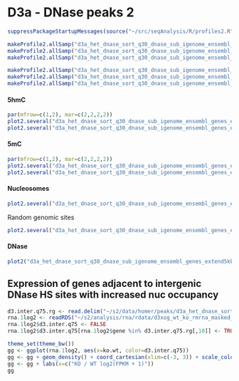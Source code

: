 D3a - DNase peaks 2 
========================================================

```r
suppressPackageStartupMessages(source("~/src/seqAnalysis/R/profiles2.R"))
```

```r
makeProfile2.allSamp("d3a_het_dnase_sort_q30_dnase_sub_igenome_ensembl_genes_extend5kb.bed_W25F200_both_chr", data_type="bam_extend/mean_chrom_mean", rm.outliers=0.01)
makeProfile2.allSamp("d3a_het_dnase_sort_q30_dnase_sub_igenome_ensembl_genes_extend5kb.bed_W25F200_both_chr", data_type="bam_ends/mean", rm.outliers=0.01)
makeProfile2.allSamp("d3a_het_dnase_sort_q30_dnase_sub_igenome_ensembl_genes_extend5kb.bed_W25F200_both_chr", data_type="rpkm/mean", rm.outliers=0.01)
```

```r
makeProfile2.allSamp("d3a_het_dnase_sort_q30_dnase_sub_igenome_ensembl_genes_extend5kb_shuffle.bed_W25F200_both_chr", data_type="bam_extend/mean_chrom_mean", rm.outliers=0.01)
makeProfile2.allSamp("d3a_het_dnase_sort_q30_dnase_sub_igenome_ensembl_genes_extend5kb_shuffle.bed_W25F200_both_chr", data_type="bam_ends/mean", rm.outliers=0.01)
makeProfile2.allSamp("d3a_het_dnase_sort_q30_dnase_sub_igenome_ensembl_genes_extend5kb_shuffle.bed_W25F200_both_chr", data_type="rpkm/mean", rm.outliers=0.01)
```

#### 5hmC
```r
par(mfrow=c(1,2), mar=c(2,2,2,2))
plot2.several("d3a_het_dnase_sort_q30_dnase_sub_igenome_ensembl_genes_extend5kb.bed_W25F200_both_chr", "d3a_hmc", data_type="rpkm/mean", group2="trim0.01", cols=col2, y.vals=c(0, 1))
plot2.several("d3a_het_dnase_sort_q30_dnase_sub_igenome_ensembl_genes_extend5kb_shuffle.bed_W25F200_both_chr", "d3a_hmc", data_type="rpkm/mean", group2="trim0.01", cols=col2, y.vals=c(0, 1))
```

#### 5mC
```r
par(mfrow=c(1,2), mar=c(2,2,2,2))
plot2.several("d3a_het_dnase_sort_q30_dnase_sub_igenome_ensembl_genes_extend5kb.bed_W25F200_both_chr", "d3a_mc", data_type="rpkm/mean", group2="trim0.01", cols=col2, y.vals=c(0, .6))
plot2.several("d3a_het_dnase_sort_q30_dnase_sub_igenome_ensembl_genes_extend5kb_shuffle.bed_W25F200_both_chr", "d3a_hmc", data_type="rpkm/mean", group2="trim0.01", cols=col2, y.vals=c(0, 1))
```

#### Nucleosomes
```r
plot2.several("d3a_het_dnase_sort_q30_dnase_sub_igenome_ensembl_genes_extend5kb.bed_W25F200_both_chr","d3a_nuc_extend", data_type="bam_extend/mean_chrom_mean", group2="trim0.01", cols=col2, y.vals=c(.7, 1.1))
```

Random genomic sites
```r
plot2.several("d3a_het_dnase_sort_q30_dnase_sub_igenome_ensembl_genes_extend5kb_shuffle.bed_W25F200_both_chr","d3a_nuc_extend", data_type="bam_extend/mean_chrom_mean", group2="trim0.01", cols=col2, y.vals=c(.7, 1.1))
```


#### DNase
```r
plot2("d3a_het_dnase_sort_q30_dnase_sub_igenome_ensembl_genes_extend5kb.bed_W25F200_both_chr","d3a_het_dnase_sort_q30", data_type="bam_ends/mean", group2="trim0.01", y.vals=c(0, .7))
```

Expression of genes adjacent to intergenic DNase HS sites with increased nuc occupancy
------------------
```r
d3.inter.q75.rg <- read.delim("~/s2/data/homer/peaks/d3a_het_dnase_sort_q30/d3a_het_dnase_sort_q30_dnase_sub_igenome_ensembl_genes_extend5kb_nosex_mid1kb_d3xog_ko_wt_ratio_q75_closest_refgene_nodup.bed", header=F)
rna.1log2 <- readRDS("~/s2/analysis/rna/rdata/d3xog_wt_ko_rmrna_masked_uq_comp_1log2.rds")
rna.1log2$d3.inter.q75 <- FALSE
rna.1log2$d3.inter.q75[rna.1log2$gene %in% d3.inter.q75.rg[,10]] <- TRUE

```

```r
theme_set(theme_bw())
gg <- ggplot(rna.1log2, aes(x=ko.wt, color=d3.inter.q75))
gg <- gg + geom_density() + coord_cartesian(xlim=c(-3, 3)) + scale_color_manual(values=c("black", "red"))
gg <- gg + labs(x=c("KO / WT log2(FPKM + 1)"))
gg
```
